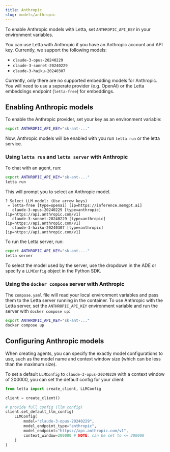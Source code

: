 ```yaml
---
title: Anthropic
slug: models/anthropic
---
```



<Tip>To enable Anthropic models with Letta, set `ANTHROPIC_API_KEY` in your environment variables. </Tip>

You can use Letta with Anthropic if you have an Anthropic account and API key. Currently, we support the following models: 
- `claude-3-opus-20240229`
- `claude-3-sonnet-20240229`
- `claude-3-haiku-20240307`

Currently, only there are no supported embedding models for Anthropic. You will need to use a seperate provider (e.g. OpenAI) or the Letta embeddings endpoint (`letta-free`) for embeddings.

## Enabling Anthropic models
To enable the Anthropic provider, set your key as an environment variable:  
```bash
export ANTHROPIC_API_KEY="sk-ant-..." 
```
Now, Anthropic models will be enabled with you run `letta run` or the letta service.


<Accordion icon="square-terminal" title="CLI (pypi only)">

### Using `letta run` and `letta server` with Anthropic
To chat with an agent, run:
```bash
export ANTHROPIC_API_KEY="sk-ant-..." 
letta run
```
This will prompt you to select an Anthropic model.
```
? Select LLM model: (Use arrow keys)
 » letta-free [type=openai] [ip=https://inference.memgpt.ai]
   claude-3-opus-20240229 [type=anthropic] [ip=https://api.anthropic.com/v1]
   claude-3-sonnet-20240229 [type=anthropic] [ip=https://api.anthropic.com/v1]
   claude-3-haiku-20240307 [type=anthropic] [ip=https://api.anthropic.com/v1]
```
To run the Letta server, run:
```bash
export ANTHROPIC_API_KEY="sk-ant-..." 
letta server
```
To select the model used by the server, use the dropdown in the ADE or specify a `LLMConfig` object in the Python SDK.
</Accordion>
<Accordion icon="docker" title="Docker Compose">
### Using the `docker compose` server with Anthropic
The `compose.yaml` file will read your local environment variables and pass them to the Letta server running in the container. To use Anthropic with the Letta server, set the `ANTHROPIC_API_KEY` environment variable and run the server with `docker compose up`:
```bash
export ANTHROPIC_API_KEY="sk-ant-..." 
docker compose up 
```
</Accordion>

## Configuring Anthropic models

When creating agents, you can specify the exactly model configurations to use, such as the model name and context window size (which can be less than the maximum size). 

To set a default `LLMConfig` to `claude-3-opus-20240229` with a context window of 200000, you can set the default config for your client: 

```python
from letta import create_client, LLMConfig

client = create_client()

# provide full config (llm config)
client.set_default_llm_config(
    LLMConfig(
        model="claude-3-opus-20240229",
        model_endpoint_type="anthropic",
        model_endpoint="https://api.anthropic.com/v1",
        context_window=200000 # NOTE: can be set to <= 200000
    )
)
```
